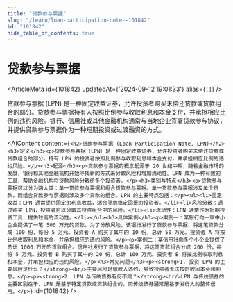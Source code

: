 ```yaml
---
title: "贷款参与票据"
slug: "/learn/loan-participation-note--101842"
id: "101842"
hide_table_of_contents: true
---
```



# 贷款参与票据

<ArticleMeta id={101842} updatedAt={'2024-09-12 19:01:33'} alias={`[]`} />
<div className='border-solid border-b border-t-0 my-4 border-[var(--ifm-color-gray-300)]' />

贷款参与票据 (LPN) 是一种固定收益证券，允许投资者购买未偿还贷款或贷款组合的部分。贷款参与票据持有人按照比例参与收取利息和本金支付，并承担相应比例的违约风险。银行、信用社或其他金融机构通常与当地企业签署贷款参与协议，并提供贷款参与票据作为一种短期投资或过渡融资的方式。

<AIContent content={`<h2>贷款参与票据 (Loan Participation Note, LPN)</h2><h3>定义</h3><p>贷款参与票据（LPN）是一种固定收益证券，允许投资者购买未偿还贷款或贷款组合的部分。持有 LPN 的投资者按照比例参与收取利息和本金支付，并承担相应比例的违约风险。</p><h3>起源</h3><p>贷款参与票据的概念起源于 20 世纪中期，随着金融市场的发展，银行和其他金融机构开始寻找新的方式来分散风险和增加流动性。LPN 成为一种有效的工具，帮助金融机构将贷款风险分散给多个投资者。</p><h3>类别与特点</h3><p>贷款参与票据可以分为两大类：单一贷款参与票据和组合贷款参与票据。单一贷款参与票据涉及单个贷款，而组合贷款参与票据则涉及多个贷款的组合。LPN 的主要特点包括：</p><ul><li>固定收益：LPN 通常提供固定的利息收益，适合寻求稳定回报的投资者。</li><li>风险分散：通过购买 LPN，投资者可以分散其投资组合中的风险。</li><li>流动性：LPN 通常作为短期投资工具，提供较高的流动性。</li></ul><h3>具体案例</h3><p>案例一：某银行向一家中小企业提供了一笔 500 万元的贷款。为了分散风险，该银行发行了贷款参与票据，将这笔贷款分成 100 份，每份 5 万元。投资者 A 购买了其中的 10 份，总计 50 万元。投资者 A 将按比例收取利息和本金，并承担相应的违约风险。</p><p>案例二：某信用社向多个小企业提供了总计 1000 万元的贷款组合。信用社发行了贷款参与票据，将这笔贷款组合分成 200 份，每份 5 万元。投资者 B 购买了其中的 20 份，总计 100 万元。投资者 B 将按比例收取利息和本金，并承担相应的违约风险。</p><h3>常见问题</h3><p><strong>1. 投资 LPN 的主要风险是什么？</strong><br/>主要风险是借款人违约，导致投资者无法按时收回本金和利息。</p><p><strong>2. LPN 与传统债券有何不同？</strong><br/>LPN 与传统债券的主要区别在于，LPN 是基于特定贷款或贷款组合的，而传统债券通常是基于发行人的整体信用。</p>`} id={101842} />
